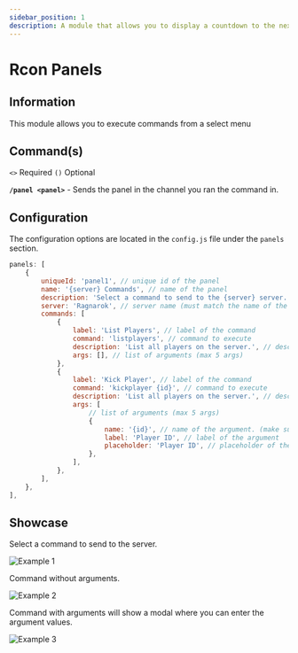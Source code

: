 ```yaml
---
sidebar_position: 1
description: A module that allows you to display a countdown to the next wipe in your server.
---
```



# Rcon Panels

## Information

This module allows you to execute commands from a select menu

## Command(s)

`<>` Required `()` Optional

**`/panel <panel>`** - Sends the panel in the channel you ran the command in.

## Configuration

The configuration options are located in the `config.js` file under the `panels` section.

```js title="config.js → panels"
panels: [
	{
		uniqueId: 'panel1', // unique id of the panel
		name: '{server} Commands', // name of the panel
		description: 'Select a command to send to the {server} server.', // description of the panel
		server: 'Ragnarok', // server name (must match the name of the server in the servers list below)
		commands: [
			{
				label: 'List Players', // label of the command
				command: 'listplayers', // command to execute
				description: 'List all players on the server.', // description of the command
				args: [], // list of arguments (max 5 args)
			},
			{
				label: 'Kick Player', // label of the command
				command: 'kickplayer {id}', // command to execute
				description: 'List all players on the server.', // description of the command
				args: [
					// list of arguments (max 5 args)
					{
						name: '{id}', // name of the argument. (make sure include this in the command where you want the argument to be placed)
						label: 'Player ID', // label of the argument
						placeholder: 'Player ID', // placeholder of the argument
					},
				],
			},
		],
	},
],
```

## Showcase

Select a command to send to the server.

![Example 1](https://imgur.com/yjjNclu.png)

Command without arguments.

![Example 2](https://imgur.com/jMHSrsy.png)

Command with arguments will show a modal where you can enter the argument values.

![Example 3](https://imgur.com/cIXogtV.png)
